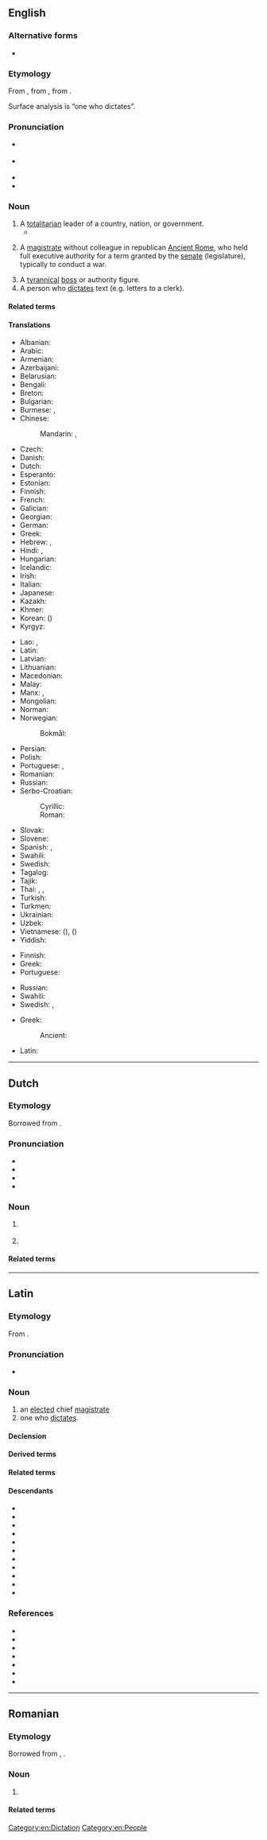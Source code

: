 ==English==
{{wp}}

===Alternative forms===
* {{alter|en|dictatour||obsolete}}

===Etymology===
{{root|en|ine-pro|*deyḱ-}}
From {{bor|en|la|dictātor|t=a chief magistrate}}, from {{m|la|dictō|t=dictate, prescribe}}, from {{m|la|dīcō|t=say, speak}}.

Surface analysis is {{af|en|dictate|-or|id2=agent noun}} “one who dictates”.

===Pronunciation===
* {{a|UK}} {{IPA|en|/dɪkˈteɪtə(ɹ)/}}
* {{a|US}} {{IPA|en|/ˈdɪkteɪtəɹ/}}
* {{audio|en|en-us-dictator.ogg|Audio (US)}}
* {{rhymes|en|eɪtə(ɹ)}}

===Noun===
{{en-noun}}

# A [[totalitarian]] leader of a country, nation, or government.
#* {{quote-text|en|author= ([https://twitter.com/intent/user?screen_name=existentialcoms Existential Comics]) |title= 29 January, 9:27 AM Tweet |url= |year= 2019 |passage= '''Dictator''', noun : someone who doesn't let American CEOs dictate how their country is run }}
# {{lb|en|history}} A [[magistrate]] without colleague in republican [[Ancient Rome]], who held full executive authority for a term granted by the [[senate]] (legislature), typically to conduct a war.
# A [[tyrannical]] [[boss]] or authority figure.
# A person who [[dictate]]s text (e.g. letters to a clerk).

====Related terms====
{{rel3|en
|dictate
|dictatorial
|dictatorship}}

====Translations====
{{trans-top|totalitarian leader of a dictatorship}}
* Albanian: {{t+|sq|diktator|m}}
* Arabic: {{t|ar|دِكْتَاتُور|m}}
* Armenian: {{t+|hy|բռնապետ}}
* Azerbaijani: {{t|az|diktator}}
* Belarusian: {{t|be|дыкта́тар|m}}
* Bengali: {{t|bn|একনায়ক}}
* Breton: {{t-check|br|diktatour|m}}
* Bulgarian: {{t+|bg|дикта́тор|m}}
* Burmese: {{t+|my|အာဏာရှင်}}, {{t+|my|သက်ဦးဆံပိုင်}}
* Chinese:
*: Mandarin: {{t+|cmn|獨裁者}}, {{t+|cmn|独裁者|tr=dúcáizhě}}
* Czech: {{t+|cs|diktátor|m}}
* Danish: {{t+|da|diktator|c}}
* Dutch: {{t+|nl|dictator|m}}
* Esperanto: {{t|eo|diktatoro}}
* Estonian: {{t|et|diktaator}}
* Finnish: {{t+|fi|diktaattori}}
* French: {{t+|fr|dictateur|m}}
* Galician: {{t+|gl|ditador|m}}
* Georgian: {{t|ka|დიქტატორი}}
* German: {{t+|de|Diktator|m}}
* Greek: {{t+|el|δικτάτορας|m}}
* Hebrew: {{t+|he|דיקטטור|m|tr=diktátor|alt=דִיקטָטוֹר / דיקטאטור}}, {{t+|he|רוֹדָן|m|tr=rodán}}
* Hindi: {{t+|hi|तानाशाह|m}}, {{t+|hi|अधिनायक|m}}
* Hungarian: {{t+|hu|diktátor}}
* Icelandic: {{t|is|einræðiherra|m}}
* Irish: {{t+|ga|deachtóir|m}}
* Italian: {{t+|it|dittatore|m}}
* Japanese: {{t|ja|独裁者|tr=どくさいしゃ, dokusaisha}}
* Kazakh: {{t|kk|диктатор}}
* Khmer: {{t|km|អ្នកប្រើអំណាចផ្ដាច់ការ}}
* Korean: {{t+|ko|독재자}} ({{t+|ko|獨裁者}})
* Kyrgyz: {{t+|ky|диктатор}}
{{trans-mid}}
* Lao: {{t|lo|ຜູ້ບົ່ງການ}}, {{t|lo|ຜູ້ຜະເດັດການ}}
* Latin: {{t|la|dictātor|m}}
* Latvian: {{t|lv|diktators|m}}
* Lithuanian: {{t|lt|diktatorius|m}}
* Macedonian: {{t|mk|дикта́тор|m}}
* Malay: {{t|ms|diktator}}
* Manx: {{t|gv|ardreillagh|m}}, {{t|gv|ard-smaghteyder|m}}
* Mongolian: {{t+|mn|дарангуйлагч}}
* Norman: {{t|nrf|dictateur|m}} {{qualifier|Jersey}}
* Norwegian:
*: Bokmål: {{t|nb|diktator|m}}
* Persian: {{t+|fa|دیکتاتور|tr=diktâtor}}
* Polish: {{t+|pl|dyktator|m}}
* Portuguese: {{t+|pt|ditador|m}}, {{t|pt|ditadora|f}}
* Romanian: {{t+|ro|dictator|m}}
* Russian: {{t+|ru|дикта́тор|m}}
* Serbo-Croatian:
*: Cyrillic: {{t|sh|дѝкта̄тор|m}}
*: Roman: {{t+|sh|dìktātor|m}}
* Slovak: {{t|sk|diktátor|m}}
* Slovene: {{t+|sl|diktator|m}}
* Spanish: {{t+|es|dictador|m}}, {{t|es|dictadora|f}}
* Swahili: {{t+|sw|dikteta|5/6}}
* Swedish: {{t+|sv|diktator|c}}
* Tagalog: {{t|tl|diktador}}
* Tajik: {{t+|tg|диктатор}}
* Thai: {{t|th|ผู้มีอำนาจ}}, {{t|th|จอมบงการ}}, {{t|th|จอมเผด็จการ}}
* Turkish: {{t+|tr|diktatör}}
* Turkmen: {{t|tk|diktator}}
* Ukrainian: {{t|uk|дикта́тор|m}}
* Uzbek: {{t+|uz|diktator}}
* Vietnamese: {{t|vi|kẻ độc tài}} ({{t|vi|仉獨裁|sc=Hani}}), {{t|vi|nhà độc tài}} ({{t|vi|伽獨裁|sc=Hani}})
* Yiddish: {{t|yi|דיקטאַטאָר|m}}
{{trans-bottom}}

{{trans-top|tyrannical boss, or authority figure}}
* Finnish: {{t+|fi|diktaattori}}
* Greek: {{t+|el|δικτάτορας|m}}
* Portuguese: {{t+|pt|ditador|m}}
{{trans-mid}}
* Russian: {{t+|ru|дикта́тор|m}}
* Swahili: {{t+|sw|dikteta|5/6}}
* Swedish: {{t+|sv|diktator|c}}, {{t|sv|envåldshärskare|c}}
{{trans-bottom}}

{{trans-top|(historical) Ancient Roman magistrate}}
* Greek:
*: Ancient: {{t|grc|δικτάτωρ|m}}
{{trans-mid}}
* Latin: {{t|la|dictātor|m}}
{{trans-bottom}}

[[Category:en:Dictation]]
[[Category:en:People]]
{{C|en|Stock characters}}

----

==Dutch==

===Etymology===
Borrowed from {{bor|nl|la|dictātor}}.

===Pronunciation===
* {{IPA|nl|/ˌdɪkˈtaː.tɔr/}}
* {{audio|nl|Nl-dictator.ogg|Audio}}
* {{hyph|nl|dic|ta|tor}}
* {{rhymes|nl|aːtɔr}}

===Noun===
{{nl-noun|m|-:en|pl2=-s|dictatortje}}

# {{l|en|dictator}} {{gloss|tyrant, despot}}
#: {{syn|nl|despoot|dwingeland|tiran}}
# {{lb|nl|historical}} {{l|en|dictator}} {{gloss|Roman magistrate with expanded powers}}

====Related terms====
{{rel3|nl
|dictaat
|dictatoriaal
|dictatuur}}

----

==Latin==

===Etymology===
{{root|la|ine-pro|*deyḱ-}}
From {{af|la|dictō|-tor|t1=I dictate}}.

===Pronunciation===
* {{la-IPA|dictātor}}

===Noun===
{{la-noun|dictātor<3>}}

# an [[elected]] chief [[magistrate]]
# one who [[dictate]]s.

====Declension====
{{la-ndecl|dictātor<3>}}

====Derived terms====
{{der3|la
|dictātōrius
|dictātrīx
|dictātūra}}

====Related terms====
{{rel4|la
|dīcō
|dictāmen
|dictāta
|dictātiō
|dictātiuncula
|dictiō
|dictiōsus
|dictitō
|dictō
|dictum
|dictus}}

====Descendants====
{{top3}}
* {{desc|ca|dictador}}
* {{desc|en|dictator}}
* {{desc|fr|dictateur}}
* {{desc|it|dittatore}}
* {{desc|pms|ditator}}
* {{desc|pl|dyktator}}
* {{desc|pt|ditador}}
* {{desc|ro|dictator}}
* {{desc|ru|дикта́тор}}
* {{desc|es|dictador}}
* {{desc|de|Diktator}}
{{bottom}}

===References===
* {{R:L&S}}
* {{R:Elementary Lewis}}
* {{R:du Cange}}
* {{R:Gaffiot}}
* {{R:M&A}}
* {{R:Peck}}
* {{R:Smith's Antiquities}}

----

==Romanian==

===Etymology===
Borrowed from {{bor|ro|fr|dictateur}}, {{bor|ro|la|dictātor}}.

===Noun===
{{ro-noun|m|dictatori}}

# {{l|en|dictator}}

====Related terms====
{{rel3|ro
|dictatură
|dictat
|dicta}}